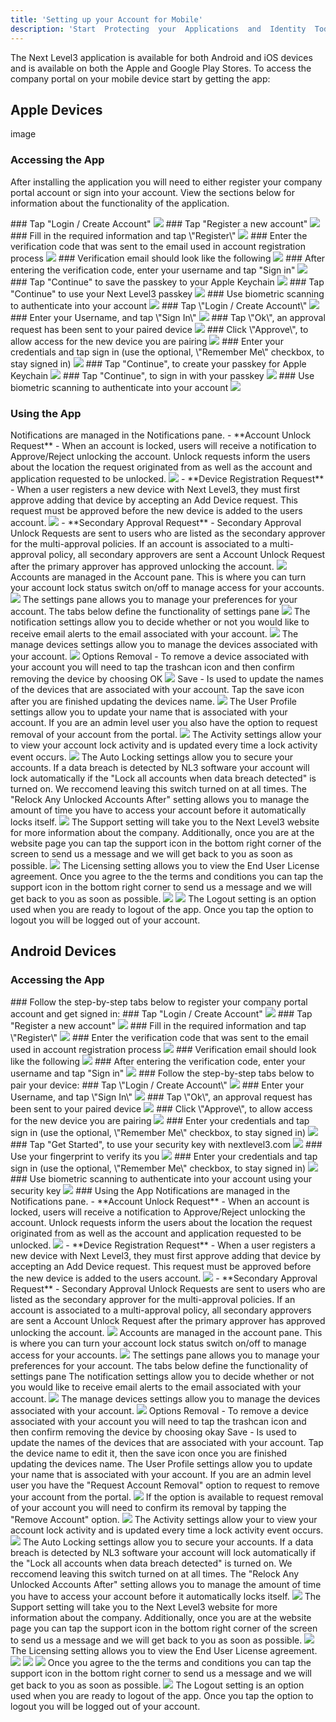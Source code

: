 ---
title: 'Setting up your Account for Mobile'
description: 'Start  Protecting  your  Applications  and  Identity  Today'
---
The Next Level3 application is available for both Android and iOS devices and is available on both the Apple and Google Play Stores. To access the company portal on your mobile device start by getting the app:

<CardGroup>
    <Card
    title="For Android Users"
    icon="android"
    href="https://play.google.com/store/apps/details?id=com.nextlevel3&pli=1">
    </Card>
    <Card
    title="For Apple Users"
    icon="Apple"
    href="https://apps.apple.com/us/app/id1605502487">
    </Card>
</CardGroup>


## Apple Devices
image
### Accessing the App

After installing the application you will need to either register your company portal account or sign into your account. View the sections below for information about the functionality of the application.

<AccordionGroup>
    <Accordion
    title="Registering your company portal account"
    icon="User">
    <Tabs>
        <Tab
        title=" "
        icon="1">
        ### Tap "Login / Create Account"
        <img src="C:\Users\18649\Documents\Career\nl3\mobile app - iOS\walkthrough\sign in for first time with new device\iphone-x-mockup-against-a-solid-color-background-a17170.png" />
        </Tab>
        <Tab
        title=" "
        icon="2">
        ### Tap "Register a new account"
        <img src="C:\Users\18649\Documents\Career\nl3\mobile app - iOS\walkthrough\sign in for first time with new device\iphone-x-mockup-against-a-solid-color-background-a17170 (1).png" />
        </Tab>
        <Tab
        title=" "
        icon="3">
        ### Fill in the required information and tap \"Register\"
        <img src="C:\Users\18649\Documents\Career\nl3\mobile app - iOS\walkthrough\account regey to sign in\iphone-x-mockup-against-a-solid-color-background-a17170 (8).png" />
        </Tab>
        <Tab
        title=" "
        icon="4">
        ### Enter the verification code that was sent to the email used in account registration process
        <img src="C:\Users\18649\Documents\Career\nl3\mobile app - iOS\walkthrough\account regey to sign in\verification code dialogue.png" />
        </Tab>
        <Tab
        title=" "
        icon="5">
        ### Verification email should look like the following
        <img src="C:\Users\18649\Documents\Career\nl3\mobile app - iOS\walkthrough\account regey to sign in\computer-mockup-with-a-colored-background-26133 (2).png" />
        </Tab>
        <Tab
        title=" "
        icon="6">
        ### After entering the verification code, enter your username and tap "Sign in"
        <img src="C:\Users\18649\Documents\Career\nl3\mobile app - iOS\walkthrough\account regey to sign in\post verification code sign in.png" />
        </Tab>
        <Tab
        title=" "
        icon="7">
        ### Tap "Continue" to save the passkey to your Apple Keychain
        <img src="C:\Users\18649\Documents\Career\nl3\mobile app - iOS\walkthrough\account regey to sign in\iphone-x-mockup-against-a-solid-color-background-a17170 (9).png" />
        </Tab>
        <Tab
        title=" "
        icon="8">
        ### Tap "Continue" to use your Next Level3 passkey
        <img src="C:\Users\18649\Documents\Career\nl3\mobile app - iOS\walkthrough\account regey to sign in\iphone-x-mockup-against-a-solid-color-background-a17170 (10).png" />
        </Tab>
        <Tab
        title=" "
        icon="9">
        ### Use biometric scanning to authenticate into your account
        <img src="C:\Users\18649\Documents\Career\nl3\mobile app - iOS\walkthrough\account regey to sign in\iphone-x-mockup-against-a-solid-color-background-a17170 (11).png" />
        </Tab>
    </Tabs>
    </Accordion>
    <Accordion
    title="Pairing your Apple Device"
    icon="rotate">
    <Tabs>
        <Tab
        title=" "
        icon="1">
        ### Tap \"Login / Create Account\"
        <img src="C:\Users\18649\Documents\Career\nl3\mobile app - iOS\walkthrough\sign in for first time with new device\iphone-x-mockup-against-a-solid-color-background-a17170.png" />
        </Tab>
        <Tab
        title=" "
        icon="2">
        ### Enter your Username, and tap \"Sign In\"
        <img src="C:\Users\18649\Documents\Career\nl3\mobile app - iOS\walkthrough\account regey to sign in\post verification code sign in.png" />
        </Tab>
        <Tab
        title=" "
        icon="3">
        ### Tap \"Ok\", an approval request has been sent to your paired device
        <img src="C:\Users\18649\Documents\Career\nl3\mobile app - iOS\walkthrough\sign in for first time with new device\iphone-x-mockup-against-a-solid-color-background-a17170 (2).png" />
        </Tab>
        <Tab
        title=" "
        icon="4">
        ### Click \"Approve\", to allow access for the new device you are pairing
        <img src="C:\Users\18649\Documents\Career\nl3\mobile app - iOS\walkthrough\sign in for first time with new device\computer-mockup-with-a-colored-background-26133.png" />
        </Tab>
        <Tab
        title=" "
        icon="5">
        ### Enter your credentials and tap sign in (use the optional, \"Remember Me\" checkbox, to stay signed in)
        <img src="C:\Users\18649\Documents\Career\nl3\mobile app - iOS\walkthrough\sign in for first time with new device\iphone-x-mockup-against-a-solid-color-background-a17170 (3).png" />
        </Tab>
        <Tab
        title=" "
        icon="6">
        ### Tap "Continue", to create your passkey for Apple Keychain
        <img src="C:\Users\18649\Documents\Career\nl3\mobile app - iOS\walkthrough\sign in for first time with new device\iphone-x-mockup-against-a-solid-color-background-a17170 (4).png" />
        </Tab>
        <Tab
        title=" "
        icon="7">
        ### Tap "Continue", to sign in with your passkey
        <img src="C:\Users\18649\Documents\Career\nl3\mobile app - iOS\walkthrough\sign in for first time with new device\iphone-x-mockup-against-a-solid-color-background-a17170 (7).png" />
        </Tab>
        <Tab
        title=" "
        icon="8">
        ### Use biometric scanning to authenticate into your account
        <img src="C:\Users\18649\Documents\Career\nl3\mobile app - iOS\walkthrough\sign in for first time with new device\iphone-x-mockup-against-a-solid-color-background-a17170 (6).png" />
        </Tab>
    </Tabs>
    </Accordion>
</AccordionGroup>

### Using the App
<AccordionGroup>
<Accordion
    title="Notifications"
    icon="bell">
    Notifications are managed in the Notifications pane.
    - **Account Unlock Request** - When an account is locked, users will receive a notification to Approve/Reject unlocking the account. Unlock requests inform the users about the location the request originated from as well as the account and application requested to be unlocked.
    <img src="C:\Users\18649\Documents\Career\nl3\mobile app - iOS\walkthrough\apple\functionality\placeit\Apple - Notification - Account Unlock Request.png" />
    - **Device Registration Request** - When a user registers a new device with Next Level3, they must first approve adding that device by accepting an Add Device request. This request must be approved before the new device is added to the users account.
    <img src="C:\Users\18649\Documents\Career\nl3\mobile app - iOS\walkthrough\apple\functionality\placeit\Apple - Notification - Device Registration Request.png" />
    - **Secondary Approval Request** - Secondary Approval Unlock Requests are sent to users who are listed as the secondary approver for the multi-approval policies. If an account is associated to a multi-approval policy, all secondary approvers are sent a Account Unlock Request after the primary approver has approved unlocking the account.
    <img src="C:\Users\18649\Documents\Career\nl3\mobile app - iOS\walkthrough\apple\functionality\placeit\Apple - Notification - Secondary Approval Request.png" />
</Accordion>
<Accordion
    title="Accounts"
    icon="user-shield">
    Accounts are managed in the Account pane. This is where you can turn your account lock status switch on/off to manage access for your accounts. 
    <img src="C:\Users\18649\Documents\Career\nl3\mobile app - iOS\walkthrough\apple\functionality\placeit\Apple - Accounts.png" />
</Accordion>
<Accordion
    title="Settings"
    icon="gear">
    The settings pane allows you to manage your preferences for your account. The tabs below define the functionality of settings pane
    <img src="C:\Users\18649\Documents\Career\nl3\mobile app - iOS\walkthrough\apple\functionality\placeit\Apple - Settings.png" />
    <Tabs>
        <Tab
        title="Notifications"
        icon="bell">
        The notification settings allow you to decide whether or not you would like to receive email alerts to the email associated with your account.
        <img src="C:\Users\18649\Documents\Career\nl3\mobile app - iOS\walkthrough\apple\functionality\placeit\Apple - Settings - Notifications.png" />
        </Tab>
        <Tab
        title="Manage Devices"
        icon="mobile">
        The manage devices settings allow you to manage the devices associated with your account. 
        <img src="C:\Users\18649\Documents\Career\nl3\mobile app - iOS\walkthrough\apple\functionality\placeit\Apple - Settings - Manage Devices.png" />
        Options
            Removal - To remove a device associated with your account you will need to tap the trashcan icon and then confirm removing the device by choosing OK
            <img src="C:\Users\18649\Documents\Career\nl3\mobile app - iOS\walkthrough\apple\functionality\placeit\Apple - Settings - Manage Devices - Remove.png" />
            Save - Is used to update the names of the devices that are associated with your account. Tap the save icon after you are finished updating the devices name.
            <img src="C:\Users\18649\Documents\Career\nl3\mobile app - iOS\walkthrough\apple\functionality\placeit\Apple - Settings - Manage Devices - Save.png" />
        </Tab>
        <Tab
        title="User Profile"
        icon="user">
        The User Profile settings allow you to update your name that is associated with your account. If you are an admin level user you also have the option to request removal of your account from the portal.
        <img src="C:\Users\18649\Documents\Career\nl3\mobile app - iOS\walkthrough\apple\functionality\placeit\Apple - Settings - User Profile.png" /> 
        </Tab>
        <Tab
        title="Activity"
        icon="clock">
        The Activity settings allow your to view your account lock activity and is updated every time a lock activity event occurs.
        <img src="C:\Users\18649\Documents\Career\nl3\mobile app - iOS\walkthrough\apple\functionality\placeit\Apple - Settings - Activity.png" />
        </Tab>
        <Tab
        title="Auto Locking"
        icon="lock">
        The Auto Locking settings allow you to secure your accounts. If a data breach is detected by NL3 software your account will lock automatically if the "Lock all accounts when data breach detected" is turned on. We reccomend leaving this switch turned on at all times. The "Relock Any Unlocked Accounts After" setting allows you to manage the amount of time you have to access your account before it automatically locks itself.
        <img src="C:\Users\18649\Documents\Career\nl3\mobile app - iOS\walkthrough\apple\functionality\placeit\Apple - Settings - Auto Lock.png" />
        </Tab>
        <Tab
        title="Support"
        icon="life-ring">
        The Support setting will take you to the Next Level3 website for more information about the company. Additionally, once you are at the website page you can tap the support icon in the bottom right corner of the screen to send us a message and we will get back to you as soon as possible.
        <img src="C:\Users\18649\Documents\Career\nl3\mobile app - iOS\walkthrough\apple\functionality\placeit\Apple - Settings - Support.png" />
        </Tab>
        <Tab
        title="Licensing"
        icon="id-badge">
        The Licensing setting allows you to view the End User License agreement. Once you agree to the the terms and conditions you can tap the support icon in the bottom right corner to send us a message and we will get back to you as soon as possible.
        <img src="C:\Users\18649\Documents\Career\nl3\mobile app - iOS\walkthrough\apple\functionality\placeit\Apple - Settings - License.png" />
        <img src="C:\Users\18649\Documents\Career\nl3\mobile app - iOS\walkthrough\apple\functionality\placeit\Apple - Settings - License Support.png" />
        </Tab>
        <Tab
        title="Logout"
        icon="right-from-bracket">
        The Logout setting is an option used when you are ready to logout of the app. Once you tap the option to logout you will be logged out of your account.
        </Tab>
    </Tabs>
</Accordion>
</AccordionGroup>


## Android Devices

### Accessing the App
<AccordionGroup>
    <Accordion
    title="Registering your company portal account"
    icon="User">
    ### Follow the step-by-step tabs below to register your company portal account and get signed in:
    <Tabs>
        <Tab
        title=" "
        icon="1">
        ### Tap "Login / Create Account"
        <img src="C:\Users\18649\Downloads\Login - Create Account.png" />
        </Tab>
        <Tab
        title=" "
        icon="2">
        ### Tap "Register a new account"
        <img src="C:\Users\18649\Downloads\Sign in no name.png" />
        </Tab>
        <Tab
        title=" "
        icon="3">
        ### Fill in the required information and tap \"Register\"
        <img src="C:\Users\18649\Downloads\Account Registration.png" />
        </Tab>
        <Tab
        title=" "
        icon="4">
        ### Enter the verification code that was sent to the email used in account registration process
        <img src="C:\Users\18649\Downloads\verification code dialogue.png" />
        </Tab>
        <Tab
        title=" "
        icon="5">
        ### Verification email should look like the following
        <img src="C:\Users\18649\Documents\Career\nl3\mobile app - iOS\walkthrough\account regey to sign in\computer-mockup-with-a-colored-background-26133 (2).png" />
        </Tab>
        <Tab
        title=" "
        icon="6">
        ### After entering the verification code, enter your username and tap "Sign in"
        <img src="C:\Users\18649\Downloads\Sign in.png" />
        </Tab>
    </Tabs>
    </Accordion>
    <Accordion
    title="Pairing your Apple Devices"
    icon="rotate">
    ### Follow the step-by-step tabs below to pair your device:
    <Tabs>
        <Tab
        title=" "
        icon="1">
        ### Tap \"Login / Create Account\"
        <img src="C:\Users\18649\Downloads\Login - Create Account.png" />
        </Tab>
        <Tab
        title=" "
        icon="2">
        ### Enter your Username, and tap \"Sign In\"
        <img src="C:\Users\18649\Downloads\Sign in.png" />
        </Tab>
        <Tab
        title=" "
        icon="3">
        ### Tap \"Ok\", an approval request has been sent to your paired device
        <img src="C:\Users\18649\Downloads\sign in - login request sent.png" />
        </Tab>
        <Tab
        title=" "
        icon="4">
        ### Click \"Approve\", to allow access for the new device you are pairing
        <img src="C:\Users\18649\Documents\Career\nl3\mobile app - iOS\walkthrough\sign in for first time with new device\computer-mockup-with-a-colored-background-26133.png" />
        </Tab>
        <Tab
        title=" "
        icon="5">
        ### Enter your credentials and tap sign in (use the optional, \"Remember Me\" checkbox, to stay signed in)
        <img src="C:\Users\18649\Downloads\Sign in.png" />
        </Tab>
        <Tab
        title=" "
        icon="6">
        ### Tap "Get Started", to use your security key with nextlevel3.com
        <img src="C:\Users\18649\Downloads\Security key - 1.png" />
        </Tab>
        <Tab
        title=" "
        icon="7">
        ### Use your fingerprint to verify its you
        <img src="C:\Users\18649\Downloads\Security Key - 3.png" />
        </Tab>
        <Tab
        title=" "
        icon="8">
        ### Enter your credentials and tap sign in (use the optional, \"Remember Me\" checkbox, to stay signed in)
        <img src="C:\Users\18649\Downloads\Sign in.png" />
        </Tab>
         <Tab
        title=" "
        icon="9">
        ### Use biometric scanning to authenticate into your account using your security key
        <img src="C:\Users\18649\Downloads\Security Key - 4.png" />
        </Tab>
    </Tabs>
    </Accordion>
</AccordionGroup>
### Using the App

<AccordionGroup>
<Accordion
    title="Notifications"
    icon="bell">
    Notifications are managed in the Notifications pane.
    - **Account Unlock Request** - When an account is locked, users will receive a notification to Approve/Reject unlocking the account. Unlock requests inform the users about the location the request originated from as well as the account and application requested to be unlocked.
    <img src="C:\Users\18649\Downloads\Notifications - account unlock request - in-app.png" />
    - **Device Registration Request** - When a user registers a new device with Next Level3, they must first approve adding that device by accepting an Add Device request. This request must be approved before the new device is added to the users account.
    <img src="C:\Users\18649\Downloads\Notifications - device registration request.png" />
    - **Secondary Approval Request** - Secondary Approval Unlock Requests are sent to users who are listed as the secondary approver for the multi-approval policies. If an account is associated to a multi-approval policy, all secondary approvers are sent a Account Unlock Request after the primary approver has approved unlocking the account.
    <img src="C:\Users\18649\Documents\Career\nl3\mobile app - iOS\walkthrough\apple\functionality\placeit\Apple - Notification - Secondary Approval Request.png" />
</Accordion>
<Accordion
    title="Accounts"
    icon="user-shield">
    Accounts are managed in the account pane. This is where you can turn your account lock status switch on/off to manage access for your accounts. 
    <img src="C:\Users\18649\Downloads\Accounts - Both Locked.png" />
</Accordion>
<Accordion
    title="Settings"
    icon="gear">
    The settings pane allows you to manage your preferences for your account. The tabs below define the functionality of settings pane
    <Tabs>
        <Tab
        title="Notifications"
        icon="bell">
        The notification settings allow you to decide whether or not you would like to receive email alerts to the email associated with your account.
        <img src="C:\Users\18649\Downloads\Settings - Notifications.png" />
        </Tab>
        <Tab
        title="Manage Devices"
        icon="mobile">
        The manage devices settings allow you to manage the devices associated with your account. 
        <img src="C:\Users\18649\Downloads\Settings - Manage Devices.png" />
        Options
            Removal - To remove a device associated with your account you will need to tap the trashcan icon and then confirm removing the device by choosing okay
            Save - Is used to update the names of the devices that are associated with your account. Tap the device name to edit it, then the save icon once you are finished updating the devices name.
        </Tab>
        <Tab
        title="User Profile"
        icon="user">
        The User Profile settings allow you to update your name that is associated with your account. If you are an admin level user you have the "Request Account Removal" option to request to remove your account from the portal.
        <img src="C:\Users\18649\Downloads\Settings - User Profile.png" />
        If the option is available to request removal of your account you will need to confirm its removal by tapping the "Remove Account" option.
        <img src="C:\Users\18649\Downloads\Settings - User Profile Removal.png" />
        </Tab>
        <Tab
        title="Activity"
        icon="clock">
        The Activity settings allow your to view your account lock activity and is updated every time a lock activity event occurs.
        <img src="C:\Users\18649\Downloads\Settings - Activity.png" />
        </Tab>
        <Tab
        title="Auto Locking"
        icon="lock">
        The Auto Locking settings allow you to secure your accounts. If a data breach is detected by NL3 software your account will lock automatically if the "Lock all accounts when data breach detected" is turned on. We reccomend leaving this switch turned on at all times. The "Relock Any Unlocked Accounts After" setting allows you to manage the amount of time you have to access your account before it automatically locks itself.
        <img src="C:\Users\18649\Downloads\Settings - AutoLock.png" />
        </Tab>
        <Tab
        title="Support"
        icon="life-ring">
        The Support setting will take you to the Next Level3 website for more information about the company. Additionally, once you are at the website page you can tap the support icon in the bottom right corner of the screen to send us a message and we will get back to you as soon as possible.
        <img src="C:\Users\18649\Downloads\Settings - Support.png" />
        </Tab>
        <Tab
        title="Licensing"
        icon="id-badge">
        The Licensing setting allows you to view the End User License agreement. 
        <img src="C:\Users\18649\Downloads\License - 1.png" />
        <img src="C:\Users\18649\Downloads\License - 2.png" />
        <img src="C:\Users\18649\Downloads\License - 3.png" />
        Once you agree to the the terms and conditions you can tap the support icon in the bottom right corner to send us a message and we will get back to you as soon as possible.
        <img src="C:\Users\18649\Downloads\License - Send Us A Message.png" />
        </Tab>
        <Tab
        title="Logout"
        icon="right-from-bracket">
        The Logout setting is an option used when you are ready to logout of the app. Once you tap the option to logout you will be logged out of your account.
        </Tab>
    </Tabs>
</Accordion>
</AccordionGroup>



        